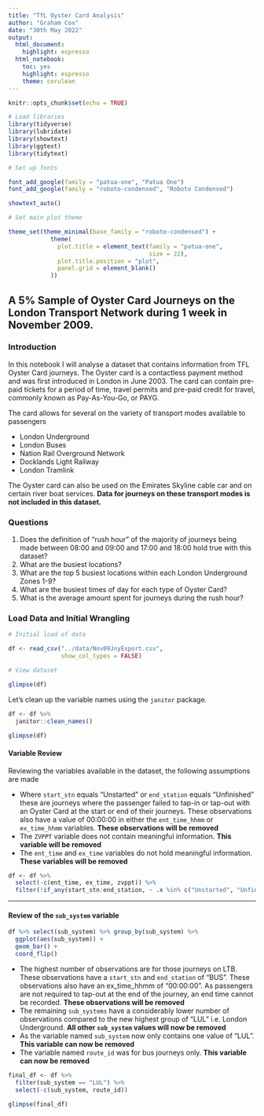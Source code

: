 ```yaml
---
title: "TfL Oyster Card Analysis"
author: "Graham Cox"
date: "30th May 2022"
output:
  html_document: 
    highlight: espresso
  html_notebook:
    toc: yes
    highlight: espresso
    theme: cerulean
---
```


```r
knitr::opts_chunk$set(echo = TRUE)

# Load libraries 
library(tidyverse)
library(lubridate)
library(showtext)
library(ggtext)
library(tidytext)

# Set up fonts 

font_add_google(family = "patua-one", "Patua One")
font_add_google(family = "roboto-condensed", "Roboto Condensed")

showtext_auto()

# Set main plot theme

theme_set(theme_minimal(base_family = "roboto-condensed") +
            theme(
              plot.title = element_text(family = "patua-one",
                                        size = 22),
              plot.title.position = "plot",
              panel.grid = element_blank()
            ))

```
## A 5% Sample of Oyster Card Journeys on the London Transport Network during 1 week in November 2009.

### Introduction

In this notebook I will analyse a dataset that contains information from TFL Oyster Card journeys. The Oyster card is a contactless payment method and was first introduced in London in June 2003. The card can contain pre-paid tickets for a period of time, travel permits and pre-paid credit for travel, commonly known as Pay-As-You-Go, or PAYG.

The card allows for several on the variety of transport modes available to passengers

- London Underground
- London Buses
- Nation Rail Overground Network
- Docklands Light Railway
- London Tramlink

The Oyster card can also be used on the Emirates Skyline cable car and on certain river boat services. **Data for journeys on these transport modes is not included in this dataset.**

### Questions

1. Does the definition of "rush hour" of the majority of journeys being made between 08:00 and 09:00 and 17:00 and 18:00 hold true with this dataset?
2. What are the busiest locations?
3. What are the top 5 busiest locations within each London Underground Zones 1-9?
4. What are the busiest times of day for each type of Oyster Card?
5. What is the average amount spent for journeys during the rush hour?

### Load Data and Initial Wrangling

```r

# Initial load of data

df <- read_csv("../data/Nov09JnyExport.csv",
               show_col_types = FALSE)

# View dataset

glimpse(df)

```

Let's clean up the variable names using the `janitor` package.

```r

df <- df %>% 
  janitor::clean_names()

glimpse(df)
```

#### Variable Review

Reviewing the variables available in the dataset, the following assumptions are made

- Where `start_stn` equals "Unstarted" or `end_station` equals "Unfinished" these are journeys where the passenger failed to tap-in or tap-out with an Oyster Card at the start or end of their journeys. These observations also have a value of 00:00:00 in either the `ent_time_hhmm` or `ex_time_hhmm` variables. **These observations will be removed**
- The `ZVPPT` variable does not contain meaningful information. **This variable will be removed**
- The `ent_time` and `ex_time` variables do not hold meaningful information. **These variables will be removed**


```r
df <- df %>% 
  select(-c(ent_time, ex_time, zvppt)) %>% 
  filter(!if_any(start_stn:end_station, ~ .x %in% c("Unstarted", "Unfinished")))
```
---  
  
#### Review of the `sub_system` variable
  
```r
df %>% select(sub_system) %>% group_by(sub_system) %>%
  ggplot(aes(sub_system)) +
  geom_bar() +
  coord_flip()
```

- The highest number of observations are for those journeys on LTB. These observations have a `start_stn` and `end_station` of "BUS". These observations also have an ex_time_hhmm of "00:00:00". As passengers are not required to tap-out at the end of the journey, an end time cannot be recorded. **These observations will be removed**
- The remaining `sub_systems` have a considerably lower number of observations compared to the new highest group of "LUL" i.e. London Underground. **All other `sub_system` values will now be removed**
- As the variable named `sub_system` now only contains one value of "LUL". **This variable can now be removed**
- The variable named `route_id` was for bus journeys only. **This variable can now be removed**

```r
final_df <- df %>% 
  filter(sub_system == "LUL") %>% 
  select(-c(sub_system, route_id))

glimpse(final_df)

```